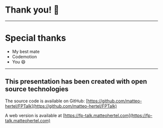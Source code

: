 
# Thank you! 🙇
---
# Special thanks
<ul>
<Appear>
<li>My best mate</li>
<li>Codemotion</li>
<li>You 😄 </li>
</Appear>
</ul>

---


## This presentation has been created with open source technologies

The source code is available on GitHub: [https://github.com/matteo-hertel/FPTalk](https://github.com/matteo-hertel/FPTalk) 

A web version is available at [https://fp-talk.matteohertel.com](https://fp-talk.matteohertel.com)
